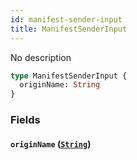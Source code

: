 ```yaml
---
id: manifest-sender-input
title: ManifestSenderInput
---
```


No description

```graphql
type ManifestSenderInput {
  originName: String
}
```

### Fields

#### `originName` ([`String`](../../label-service/scalars/string))
